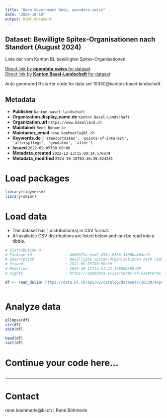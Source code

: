 ```yaml
---
title: "Open Government Data, opendata.swiss"
date: "2024-10-18"
output: html_document
---
```


## Dataset: Bewilligte Spitex-Organisationen nach Standort (August 2024)

Liste der vom Kanton BL bewilligten Spitex-Organisationen

[Direct link by **opendata.swiss** for dataset](https://opendata.swiss/de/dataset/bewilligte-spitex-organisationen-nach-standort-juli-2022)<br>
[Direct link by **Kanton Basel-Landschaft** for dataset](https://data.bl.ch/explore/dataset/10330/)

Auto generated R starter code for data set 10330@kanton-basel-landschaft.

## Metadata

- **Publisher** `kanton-basel-landschaft`
- **Organization.display_name.de** `Kanton Basel-Landschaft`
- **Organization.url** `https://www.baselland.ch`
- **Maintainer** `René Böhmerle`
- **Maintainer_email** `rene.boehmerle@bl.ch`
- **Keywords.de** `['standortdaten', 'points-of-interest', 'alterspflege', 'geodaten', 'alter']`
- **Issued** `2022-09-05T00:00:00`
- **Metadata_created** `2022-12-13T15:08:14.576079`
- **Metadata_modified** `2024-10-18T03:36:39.624281`


# Load packages

```r

library(tidyverse)
library(skimr)

```

# Load data

-   The dataset has 1 distribution(s) in CSV format.
-   All available CSV distributions are listed below and can be read into a tibble.

```r

# Distribution 0
# Package_id               : 4666879a-eed2-455a-8188-3106ba4bdce3
# Description              : Bewilligte Spitex-Organisationen nach Standort (August 2024) (csv)
# Issued                   : 2022-09-05T00:00:00
# Modified                 : 2024-10-15T14:51:32.198000+00:00
# Rights                   : https://opendata.swiss/terms-of-use#terms_by

df <- read_delim('https://data.bl.ch/api/v2/catalog/datasets/10330/exports/csv?use_labels=true')



```

# Analyze data

```r

glimpse(df)
str(df)
skim(df)

head(df)
tail(df)

```

# Continue your code here...

```r

```

------------------------------------------------------------------------

# Contact

rene.boehmerle@bl.ch | René Böhmerle
